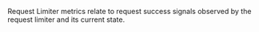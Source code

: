 Request Limiter metrics relate to request success signals observed by the 
request limiter and its current state.